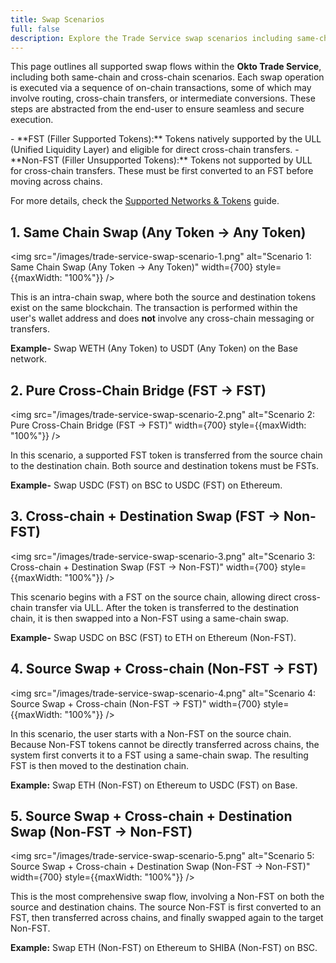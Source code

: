 ```yaml
---
title: Swap Scenarios
full: false
description: Explore the Trade Service swap scenarios including same-chain swaps and various cross-chain swap flows.
---
```



<AIMarkdownComponent isIndex={false} />

This page outlines all supported swap flows within the **Okto Trade Service**, including both same-chain and cross-chain scenarios. Each swap operation is executed via a sequence of on-chain transactions, some of which may involve routing, cross-chain transfers, or intermediate conversions. These steps are abstracted from the end-user to ensure seamless and secure execution.

<Callout title="Understand FST and Non-FST Tokens" type="info">
- **FST (Filler Supported Tokens):** Tokens natively supported by the ULL (Unified Liquidity Layer) and eligible for direct cross-chain transfers.
- **Non-FST (Filler Unsupported Tokens):** Tokens not supported by ULL for cross-chain transfers. These must be first converted to an FST before moving across chains.

For more details, check the [Supported Networks & Tokens](/docs/trade-service/supported-networks-tokens) guide.
</Callout>

## 1. Same Chain Swap (Any Token → Any Token)

<img src="/images/trade-service-swap-scenario-1.png" alt="Scenario 1: Same Chain Swap (Any Token → Any Token)" width={700} style={{maxWidth: "100%"}} />

This is an intra-chain swap, where both the source and destination tokens exist on the same blockchain. The transaction is performed within the user's wallet address and does **not** involve any cross-chain messaging or transfers.

**Example-** Swap WETH (Any Token) to USDT (Any Token) on the Base network.

## 2. Pure Cross-Chain Bridge (FST → FST)

<img src="/images/trade-service-swap-scenario-2.png" alt="Scenario 2: Pure Cross-Chain Bridge (FST → FST)" width={700} style={{maxWidth: "100%"}} />

In this scenario, a supported FST token is transferred from the source chain to the destination chain. Both source and destination tokens must be FSTs.

**Example-** Swap USDC (FST) on BSC to USDC (FST) on Ethereum.

## 3. Cross-chain + Destination Swap (FST → Non-FST)

<img src="/images/trade-service-swap-scenario-3.png" alt="Scenario 3: Cross-chain + Destination Swap (FST → Non-FST)" width={700} style={{maxWidth: "100%"}} />

This scenario begins with a FST on the source chain, allowing direct cross-chain transfer via ULL. After the token is transferred to the destination chain, it is then swapped into a Non-FST using a same-chain swap.

**Example-** Swap USDC on BSC (FST) to ETH on Ethereum (Non-FST).

## 4. Source Swap + Cross-chain (Non-FST → FST)

<img src="/images/trade-service-swap-scenario-4.png" alt="Scenario 4: Source Swap + Cross-chain (Non-FST → FST)" width={700} style={{maxWidth: "100%"}} />

In this scenario, the user starts with a Non-FST on the source chain. Because Non-FST tokens cannot be directly transferred across chains, the system first converts it to a FST using a same-chain swap. The resulting FST is then moved to the destination chain.

**Example:** Swap ETH (Non-FST) on Ethereum to USDC (FST) on Base.

## 5. Source Swap + Cross-chain + Destination Swap (Non-FST → Non-FST)

<img src="/images/trade-service-swap-scenario-5.png" alt="Scenario 5: Source Swap + Cross-chain + Destination Swap (Non-FST → Non-FST)" width={700} style={{maxWidth: "100%"}} />

This is the most comprehensive swap flow, involving a Non-FST on both the source and destination chains. The source Non-FST is first converted to an FST, then transferred across chains, and finally swapped again to the target Non-FST.

**Example:** Swap ETH (Non-FST) on Ethereum to SHIBA (Non-FST) on BSC.